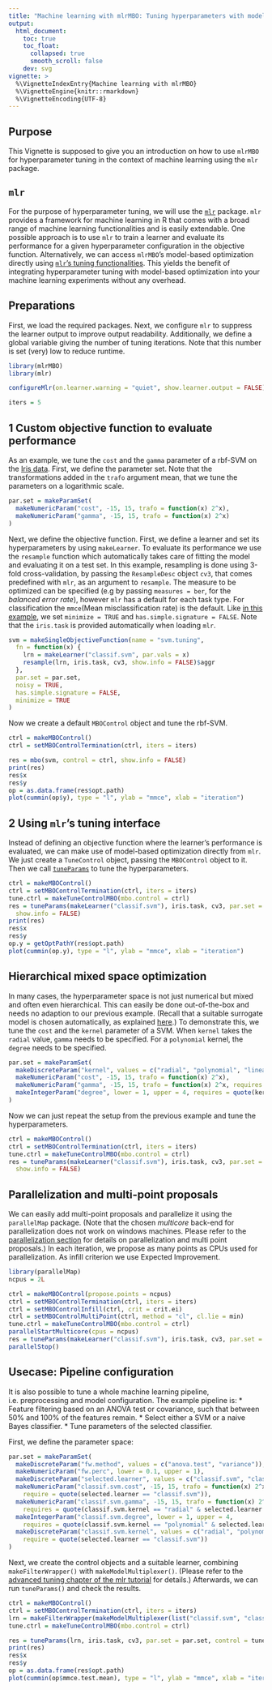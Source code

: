 ```yaml
---
title: "Machine learning with mlrMBO: Tuning hyperparameters with model-based optimization"
output:
  html_document:
    toc: true
    toc_float:
      collapsed: true
      smooth_scroll: false
    dev: svg
vignette: >
  %\VignetteIndexEntry{Machine learning with mlrMBO}
  %\VignetteEngine{knitr::rmarkdown}
  %\VignetteEncoding{UTF-8}
---
```


## Purpose

This Vignette is supposed to give you an introduction on how to use `mlrMBO` for hyperparameter tuning in the context of machine learning using the `mlr` package.

## `mlr`

For the purpose of hyperparameter tuning, we will use the [`mlr`](/mlr-tutorial/devel/html/index.html) package.
`mlr` provides a framework for machine learning in R that comes with a broad range of machine learning functionalities and is easily extendable.
One possible approach is to use `mlr` to train a learner and evaluate its performance for a given hyperparameter configuration in the objective function.
Alternatively, we can access `mlrMBO`'s model-based optimization directly using [`mlr`'s tuning functionalities](/mlr-tutorial/devel/html/tune/index.html).
This yields the benefit of integrating hyperparameter tuning with model-based optimization into your machine learning experiments without any overhead.

## Preparations

First, we load the required packages.
Next, we configure `mlr` to suppress the learner output to improve output readability.
Additionally, we define a global variable giving the number of tuning iterations.
Note that this number is set (very) low to reduce runtime.

```r
library(mlrMBO)
library(mlr)

configureMlr(on.learner.warning = "quiet", show.learner.output = FALSE)

iters = 5
```

## 1 Custom objective function to evaluate performance

As an example, we tune the `cost` and the `gamma` parameter of a rbf-SVM on the [Iris data](https://en.wikipedia.org/wiki/Iris_flower_data_set).
First, we define the parameter set.
Note that the transformations added in the `trafo` argument mean, that we tune the parameters on a logarithmic scale.

```r
par.set = makeParamSet(
  makeNumericParam("cost", -15, 15, trafo = function(x) 2^x),
  makeNumericParam("gamma", -15, 15, trafo = function(x) 2^x)
)
```

Next, we define the objective function.
First, we define a learner and set its hyperparameters by using `makeLearner`.
To evaluate its performance we use the `resample` function which automatically takes care of fitting the model and evaluating it on a test set.
In this example, resampling is done using 3-fold cross-validation, by passing the `ResampleDesc` object `cv3`, that comes predefined with `mlr`, as an argument to `resample`.
The measure to be optimized can be specified (e.g by passing `measures = ber`, for the *balanced error rate*), however `mlr` has a default for each task type.
For classification the `mmce`(Mean misclassification rate) is the default.
Like [in this example](mixed_space_optimization.html "Mixed Space Optimization"), we set `minimize = TRUE` and `has.simple.signature = FALSE`.
Note that the `iris.task` is provided automatically when loading `mlr`.

```r
svm = makeSingleObjectiveFunction(name = "svm.tuning",
  fn = function(x) {
    lrn = makeLearner("classif.svm", par.vals = x)
    resample(lrn, iris.task, cv3, show.info = FALSE)$aggr
  },
  par.set = par.set,
  noisy = TRUE,
  has.simple.signature = FALSE,
  minimize = TRUE
)
```

Now we create a default `MBOControl` object and tune the rbf-SVM.

```r
ctrl = makeMBOControl()
ctrl = setMBOControlTermination(ctrl, iters = iters)

res = mbo(svm, control = ctrl, show.info = FALSE)
print(res)
res$x
res$y
op = as.data.frame(res$opt.path)
plot(cummin(op$y), type = "l", ylab = "mmce", xlab = "iteration")
```


## 2 Using `mlr`'s tuning interface

Instead of defining an objective function where the learner's performance is evaluated, we can make use of model-based optimization directly from `mlr`.
We just create a `TuneControl` object, passing the `MBOControl` object to it.
Then we call [`tuneParams`](/mlr-tutorial/devel/html/tune/index.html) to tune the hyperparameters.

```r
ctrl = makeMBOControl()
ctrl = setMBOControlTermination(ctrl, iters = iters)
tune.ctrl = makeTuneControlMBO(mbo.control = ctrl)
res = tuneParams(makeLearner("classif.svm"), iris.task, cv3, par.set = par.set, control = tune.ctrl,
  show.info = FALSE)
print(res)
res$x
res$y
op.y = getOptPathY(res$opt.path)
plot(cummin(op.y), type = "l", ylab = "mmce", xlab = "iteration")
```

## Hierarchical mixed space optimization

In many cases, the hyperparameter space is not just numerical but mixed and often even hierarchical.
This can easily be done out-of-the-box and needs no adaption to our previous example.
(Recall that a suitable surrogate model is chosen automatically, as explained [here](../mlrMBO.html#surrogate-model).)
To demonstrate this, we tune the `cost` and the `kernel` parameter of a SVM.
When `kernel` takes the `radial` value, `gamma` needs to be specified.
For a `polynomial` kernel, the `degree` needs to be specified.

```r
par.set = makeParamSet(
  makeDiscreteParam("kernel", values = c("radial", "polynomial", "linear")),
  makeNumericParam("cost", -15, 15, trafo = function(x) 2^x),
  makeNumericParam("gamma", -15, 15, trafo = function(x) 2^x, requires = quote(kernel == "radial")),
  makeIntegerParam("degree", lower = 1, upper = 4, requires = quote(kernel == "polynomial"))
)
```

Now we can just repeat the setup from the previous example and tune the hyperparameters.

```r
ctrl = makeMBOControl()
ctrl = setMBOControlTermination(ctrl, iters = iters)
tune.ctrl = makeTuneControlMBO(mbo.control = ctrl)
res = tuneParams(makeLearner("classif.svm"), iris.task, cv3, par.set = par.set, control = tune.ctrl,
  show.info = FALSE)
```

## Parallelization and multi-point proposals

We can easily add multi-point proposals and parallelize it using the `parallelMap` package.
(Note that the chosen *multicore* back-end for parallelization does not work on windows machines.
Please refer to the [parallelization section](parallelization.html) for details on parallelization and multi point proposals.)
In each iteration, we propose as many points as CPUs used for parallelization.
As infill criterion we use Expected Improvement.

```r
library(parallelMap)
ncpus = 2L

ctrl = makeMBOControl(propose.points = ncpus)
ctrl = setMBOControlTermination(ctrl, iters = iters)
ctrl = setMBOControlInfill(ctrl, crit = crit.ei)
ctrl = setMBOControlMultiPoint(ctrl, method = "cl", cl.lie = min)
tune.ctrl = makeTuneControlMBO(mbo.control = ctrl)
parallelStartMulticore(cpus = ncpus)
res = tuneParams(makeLearner("classif.svm"), iris.task, cv3, par.set = par.set, control = tune.ctrl, show.info = FALSE)
parallelStop()
```

## Usecase: Pipeline configuration

It is also possible to tune a whole machine learning pipeline, i.e. preprocessing and model configuration.
The example pipeline is:
  * Feature filtering based on an ANOVA test or covariance, such that between 50% and 100% of the features remain.
  * Select either a SVM or a naive Bayes classifier.
  * Tune parameters of the selected classifier.

First, we define the parameter space:

```r
par.set = makeParamSet(
  makeDiscreteParam("fw.method", values = c("anova.test", "variance")),
  makeNumericParam("fw.perc", lower = 0.1, upper = 1),
  makeDiscreteParam("selected.learner", values = c("classif.svm", "classif.naiveBayes")),
  makeNumericParam("classif.svm.cost", -15, 15, trafo = function(x) 2^x,
    require = quote(selected.learner == "classif.svm")),
  makeNumericParam("classif.svm.gamma", -15, 15, trafo = function(x) 2^x,
    requires = quote(classif.svm.kernel == "radial" & selected.learner == "classif.svm")),
  makeIntegerParam("classif.svm.degree", lower = 1, upper = 4,
    requires = quote(classif.svm.kernel == "polynomial" & selected.learner == "classif.svm")),
  makeDiscreteParam("classif.svm.kernel", values = c("radial", "polynomial", "linear"),
    require = quote(selected.learner == "classif.svm"))
)
```

Next, we create the control objects and a suitable learner, combining `makeFilterWrapper()` with `makeModelMultiplexer()`.
(Please refer to the [advanced tuning chapter of the mlr tutorial](/mlr-tutorial/devel/html/advanced_tune/index.html#tuning-across-whole-model-spaces-with-modelmultiplexer) for details.)
Afterwards, we can run `tuneParams()` and check the results.

```r
ctrl = makeMBOControl()
ctrl = setMBOControlTermination(ctrl, iters = iters)
lrn = makeFilterWrapper(makeModelMultiplexer(list("classif.svm", "classif.naiveBayes")))
tune.ctrl = makeTuneControlMBO(mbo.control = ctrl)

res = tuneParams(lrn, iris.task, cv3, par.set = par.set, control = tune.ctrl, show.info = FALSE)
print(res)
res$x
res$y
op = as.data.frame(res$opt.path)
plot(cummin(op$mmce.test.mean), type = "l", ylab = "mmce", xlab = "iteration")

```
